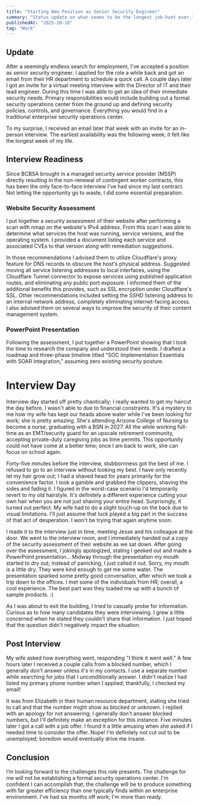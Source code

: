 ```yaml
---
title: "Starting New Position as Senior Security Engineer"
summary: "Status update on what seems to be the longest job-hunt ever."
publishedAt: "2025-10-16"
tag: "Work"
---
```


## Update

After a seemingly endless search for employment, I've accepted a position as senior security engineer. I applied for the role a while back and got an email from their HR department to schedule a quick call. A couple days later I got an invite for a virtual meeting interview with the Director of IT and their lead engineer. During this time I was able to get an idea of their immediate security needs. Primary responsibilities would include building out a formal security operations center from the ground up and defining security policies, controls, and governance. Everything you would find in a traditional enterprise security operations center.

To my surprise, I received an email later that week with an invite for an in-person interview. The earliest availability was the following week; it felt like the longest week of my life. 


## Interview Readiness

Since BCBSA brought in a managed security service provider (MSSP) directly resulting in the non-renewal of contingent worker contracts, this has been the only face-to-face interview I've had since my last contract. Not letting the opportunity go to waste, I did some essential preparation. 

### Website Security Assessment 

I put together a security assessment of their website after performing a scan with nmap on the website's IPv4 address. From this scan I was able to determine what services the host was running, service versions, and the operating system. I provided a document listing each service and associated CVEs to that version along with remediation suggestions.  


In those recommendations I advised them to utilize Cloudflare's proxy feature for DNS records to obscure the host's physical address. Suggested moving all service listening addresses to local interfaces, using the Cloudflare Tunnel connector to expose services using published application routes, and eliminating any public port exposure. I informed them of the additional benefits this provides, such as SSL encryption under Cloudflare's SSL. Other recommendations included setting the SSHD listening address to an internal network address, completely eliminating internet-facing access. I also advised them on several ways to improve the security of their content management system.

### PowerPoint Presentation 

Following the assessment, I put together a PowerPoint showing that I took the time to research the company and understood their needs. I drafted a roadmap and three-phase timeline titled "SOC Implementation Essentials with SOAR Integration," assuming zero existing security posture. 

# Interview Day

Interview day started off pretty chaotically; I really wanted to get my haircut the day before. I wasn't able to due to financial constraints. It's a mystery to me how my wife has kept our heads above water while I've been looking for work; she is pretty amazing. She's attending Arizona College of Nursing to become a nurse, graduating with a BSN in 2027. All the while working full-time as an EMT/security guard for an upscale retirement community, accepting private-duty caregiving jobs as time permits. This opportunity could not have come at a better time; once I am back to work, she can focus on school again. 

Forty-five minutes before the interview, stubbornness got the best of me. I refused to go to an interview without looking my best. I have only recently let my hair grow out; I had a shaved head for years primarily for the convenience factor. I took a gamble and grabbed the clippers, shaving the sides and fading it. I figured in the worst-case scenario I'd temporarily revert to my old hairstyle. It's definitely a different experience cutting your own hair when you are not just shaving your entire head. Surprisingly, it turned out perfect. My wife had to do a slight touch-up on the back due to visual limitations. I'll just assume that luck played a big part in the success of that act of desperation. I won't be trying that again anytime soon. 

I made it to the interview just in time, meeting Jesse and his colleague at the door. We went to the interview room, and I immediately handed out a copy of the security assessment of their website as we sat down. After going over the assessment, I jokingly apologized, stating I geeked out and made a PowerPoint presentation... Midway through the presentation my mouth started to dry out; instead of panicking, I just called it out. Sorry, my mouth is a little dry. They were kind enough to get me some water. The presentation sparked some pretty good conversation, after which we took a trip down to the offices. I met some of the individuals from HR; overall, a cool experience. The best part was they loaded me up with a bunch of sample products. :) 

As I was about to exit the building, I tried to casually probe for information. Curious as to how many candidates they were interviewing. I grew a little concerned when he stated they couldn't share that information. I just hoped that the question didn't negatively impact the situation.

## Post Interview

 My wife asked how everything went, responding "I think it went well." A few hours later I received a couple calls from a blocked number, which I generally don't answer unless it's in my contacts. I use a separate number while searching for jobs that I unconditionally answer. I didn't realize I had listed my primary phone number when I applied; thankfully, I checked my email! 

 It was from Elizabeth in their human resource department, stating she tried to call and that the number might show as blocked or unknown. I replied with an apology for not answering; I generally don't answer blocked numbers, but I'll definitely make an exception for this instance. Five minutes later I got a call with a job offer. I found it a little amusing when she asked if I needed time to consider the offer. Nope! I'm definitely not cut out to be unemployed; boredom would eventually drive me insane.

## Conclusion

I’m looking forward to the challenges this role presents. The challenge for me will not be establishing a formal security operations center. I'm confident I can accomplish that; the challenge will be to produce something with far greater efficiency than one typically finds within an enterprise environment. I've had six months off work; I'm more than ready.
